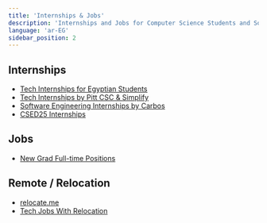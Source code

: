 ```yaml
---
title: 'Internships & Jobs'
description: 'Internships and Jobs for Computer Science Students and Software Engineers'
language: 'ar-EG'
sidebar_position: 2
---
```


## Internships

-   [Tech Internships for Egyptian Students](https://github.com/ACM-Alexandria-SC/Internships)
-   [Tech Internships by Pitt CSC & Simplify](https://github.com/SimplifyJobs/Summer2024-Internships)
-   [Software Engineering Internships by Carbos](https://github.com/AlanChen4/Summer-2024-SWE-Internships)
-   [CSED25 Internships](https://github.com/MostafaGalal1/CSED25_Internships)

## Jobs

-   [New Grad Full-time Positions](https://github.com/ReaVNaiL/New-Grad-2024)

## Remote / Relocation

-   [relocate.me](https://relocate.me/relocation-tips/choose-country)
-   [Tech Jobs With Relocation](https://github.com/AndrewStetsenko/tech-jobs-with-relocation)

